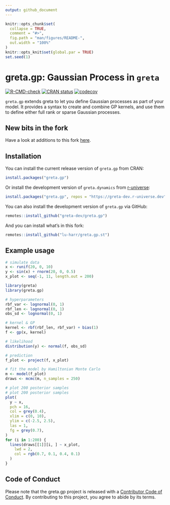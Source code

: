 ```yaml
---
output: github_document
---
```


<!-- README.md is generated from README.Rmd. Please edit that file -->

```r
knitr::opts_chunk$set(
  collapse = TRUE,
  comment = "#>",
  fig.path = "man/figures/README-",
  out.width = "100%"
)
knitr::opts_knit$set(global.par = TRUE)
set.seed(1)
```

# greta.gp: Gaussian Process in `greta`

<!-- badges: start -->
[![R-CMD-check](https://github.com/greta-dev/greta.gp/actions/workflows/R-CMD-check.yaml/badge.svg)](https://github.com/greta-dev/greta.gp/actions/workflows/R-CMD-check.yaml)
[![CRAN status](https://www.r-pkg.org/badges/version/greta.gp)](https://CRAN.R-project.org/package=greta.gp)
[![codecov](https://codecov.io/gh/greta-dev/greta.gp/graph/badge.svg?token=sDr01k2p2r)](https://codecov.io/gh/greta-dev/greta.gp)
<!-- badges: end -->

`greta.gp` extends greta to let you define Gaussian processes as part of your model. It provides a syntax to create and combine GP kernels, and use them to define either full rank or sparse Gaussian processes.

## New bits in the fork

Have a look at additions to this fork [here](https://github.com/lu-harr/greta.gp.st/blob/main/new_bits.md).

## Installation

You can install the current release version of `greta.gp` from CRAN:

``` r
install.packages("greta.gp")
```

Or install the development version of `greta.dynamics` from [r-universe](http://greta-dev.r-universe.dev/):

```r
install.packages("greta.gp", repos = "https://greta-dev.r-universe.dev")
```

You can also install the development version of `greta.gp` via GitHub:

``` r
remotes::install_github("greta-dev/greta.gp")
```

And you can install what's in this fork:

```r
remotes::install_github("lu-harr/greta.gp.st")
```

## Example usage

```r
# simulate data
x <- runif(20, 0, 10)
y <- sin(x) + rnorm(20, 0, 0.5)
x_plot <- seq(-1, 11, length.out = 200)
```

```r
library(greta)
library(greta.gp)

# hyperparameters
rbf_var <- lognormal(0, 1)
rbf_len <- lognormal(0, 1)
obs_sd <- lognormal(0, 1)

# kernel & GP
kernel <- rbf(rbf_len, rbf_var) + bias(1)
f <- gp(x, kernel)

# likelihood
distribution(y) <- normal(f, obs_sd)

# prediction
f_plot <- project(f, x_plot)
```

```r
# fit the model by Hamiltonian Monte Carlo
m <- model(f_plot)
draws <- mcmc(m, n_samples = 250)
```

```r
# plot 200 posterior samples
# plot 200 posterior samples
plot(
  y ~ x,
  pch = 16,
  col = grey(0.4),
  xlim = c(0, 10),
  ylim = c(-2.5, 2.5),
  las = 1,
  fg = grey(0.7),
)
for (i in 1:200) {
  lines(draws[[1]][i, ] ~ x_plot,
    lwd = 2,
    col = rgb(0.7, 0.1, 0.4, 0.1)
  )
}
```

## Code of Conduct

Please note that the greta.gp project is released with a [Contributor Code of Conduct](https://greta-dev.github.io/greta.gp/CODE_OF_CONDUCT.html). By contributing to this project, you agree to abide by its terms.
